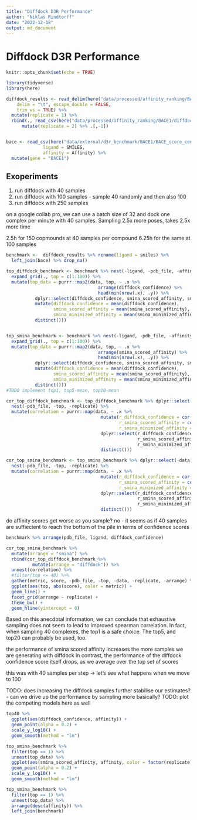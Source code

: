 ```yaml
---
title: "Diffdock D3R Performance"
author: "Niklas Rindtorff"
date: "2022-12-18"
output: md_document
---
```


# Diffdock D3R Performance

```r
knitr::opts_chunk$set(echo = TRUE)
```



```r
library(tidyverse)
library(here)
```

```r
diffdock_results <- read_delim(here("data/processed/affinity_ranking/BACE1/diffdock_221218_BACE1-complete-40samples/df_diffdock_results.tsv"), 
    delim = "\t", escape_double = FALSE, 
    trim_ws = TRUE) %>% 
  mutate(replicate = 1) %>% 
  rbind(., read_csv(here("data/processed/affinity_ranking/BACE1/diffdock_221221_BACE1-complete-100samples/df_diffdock_results.csv")) %>%
      mutate(replicate = 2) %>% .[,-1])


bace <- read_csv(here("data/external/d3r_benchmark/BACE1/BACE_score_compounds_D3R_GC4_answers.csv")) %>% dplyr::select(ligand_id = Cmpd_ID,
              ligand = SMILES,
              affinity = Affinity) %>% 
  mutate(gene = "BACE1")
```

## Exoperiments
1) run diffdock with 40 samples 
2) run diffdock with 100 samples - sample 40 randomly and then also 100
3) run diffdock with 250 samples

on a google collab pro, we can use a batch size of 32 and dock one complex per minute with 40 samples. Sampling 2.5x more poses, takes 2.5x more time

2.5h for 150 copmounds at 40 samples per compound 
6.25h for the same at 100 samples

```r
benchmark <-  diffdock_results %>% rename(ligand = smiles) %>% 
  left_join(bace) %>% drop_na()
```

```r
top_diffdock_benchmark <- benchmark %>% nest(-ligand, -pdb_file, -affinity, -replicate) %>% 
  expand_grid(., top = c(1:100)) %>%
  mutate(top_data = purrr::map2(data, top, ~ .x %>% 
                                   arrange(diffdock_confidence) %>% 
                                   head(min(nrow(.x), .y)) %>%
           dplyr::select(diffdock_confidence, smina_scored_affinity, smina_minimized_affinity) %>%
           mutate(diffdock_confidence = mean(diffdock_confidence),
                  smina_scored_affinity = mean(smina_scored_affinity),
                  smina_minimized_affinity = mean(smina_minimized_affinity)) %>% 
           distinct())) 


top_smina_benchmark <- benchmark %>% nest(-ligand, -pdb_file, -affinity, -replicate) %>% 
  expand_grid(., top = c(1:100)) %>%
  mutate(top_data = purrr::map2(data, top, ~ .x %>% 
                                   arrange(smina_scored_affinity) %>% 
                                   head(min(nrow(.x), .y)) %>%
           dplyr::select(diffdock_confidence, smina_scored_affinity, smina_minimized_affinity) %>%
           mutate(diffdock_confidence = mean(diffdock_confidence),
                  smina_scored_affinity = mean(smina_scored_affinity),
                  smina_minimized_affinity = mean(smina_minimized_affinity)) %>% 
           distinct())) 
#TODO implement top1, top5-mean, top10-mean

cor_top_diffdock_benchmark <- top_diffdock_benchmark %>% dplyr::select(-data) %>% unnest(top_data) %>% 
  nest(-pdb_file, -top, -replicate) %>% 
  mutate(correlation = purrr::map(data, ~ .x %>% 
                                    mutate(r_diffdock_confidence = cor(diffdock_confidence, affinity, method = "spearman"),
                                           r_smina_scored_affinity = cor(smina_scored_affinity, affinity, method = "spearman"),
                                           r_smina_minimized_affinity = cor(smina_minimized_affinity, affinity, method = "spearman")) %>%
                                    dplyr::select(r_diffdock_confidence,
                                                  r_smina_scored_affinity,
                                                  r_smina_minimized_affinity) %>%
                                    distinct()))

cor_top_smina_benchmark <- top_smina_benchmark %>% dplyr::select(-data) %>% unnest(top_data) %>% 
  nest(-pdb_file, -top, -replicate) %>% 
  mutate(correlation = purrr::map(data, ~ .x %>% 
                                    mutate(r_diffdock_confidence = cor(diffdock_confidence, affinity, method = "spearman"),
                                           r_smina_scored_affinity = cor(smina_scored_affinity, affinity, method = "spearman"),
                                           r_smina_minimized_affinity = cor(smina_minimized_affinity, affinity, method = "spearman")) %>%
                                    dplyr::select(r_diffdock_confidence,
                                                  r_smina_scored_affinity,
                                                  r_smina_minimized_affinity) %>%
                                    distinct()))

```

do affinity scores get worse as you sample?
no - it seems as if 40 samples are suffiecient to reach the bottom of the pile in terms of confidence scores

```r
benchmark %>% arrange(pdb_file, ligand, diffdock_confidence)
```



```r
cor_top_smina_benchmark %>% 
  mutate(arrange = "smina") %>% 
  rbind(cor_top_diffdock_benchmark %>% 
          mutate(arrange = "diffdock")) %>%
  unnest(correlation) %>% 
  #filter(top <= 40) %>%
  gather(metric, score, -pdb_file, -top, -data, -replicate, -arrange) %>%
  ggplot(aes(top, abs(score), color = metric)) + 
  geom_line() + 
  facet_grid(arrange ~ replicate) + 
  theme_bw() + 
  geom_hline(yintercept = 0)
```

Based on this anecdotal information, we can conclude that exhaustive sampling does not seem to lead to improved spearman correlation. In fact, when sampling 40 complexes, the top1 is a safe choice. The top5, and top20 can probably be used, too. 

the performance of smina scored affinity increases the more samples we are generating with diffdock
in contrast, the performance of the diffdock confidence score itself drops, as we average over the top set of scores


this was with 40 samples per step -> let's see what happens when we move to 100

TODO: does increasing the diffdock samples further stabilise our estimates? - can we drive up the performance by sampling more basically?
TODO: plot the competing models here as well 

```r
top40 %>% 
  ggplot(aes(diffdock_confidence, affinity)) + 
  geom_point(alpha = 0.2) + 
  scale_y_log10() + 
  geom_smooth(method = "lm")
```

```r
top_smina_benchmark %>% 
  filter(top == 1) %>% 
  unnest(top_data) %>% 
  ggplot(aes(smina_scored_affinity, affinity, color = factor(replicate))) + 
  geom_point(alpha = 0.2) + 
  scale_y_log10() + 
  geom_smooth(method = "lm")

```

```r
top_smina_benchmark %>% 
  filter(top == 1) %>% 
  unnest(top_data) %>% 
  arrange(desc(affinity)) %>% 
  left_join(benchmark)
```


